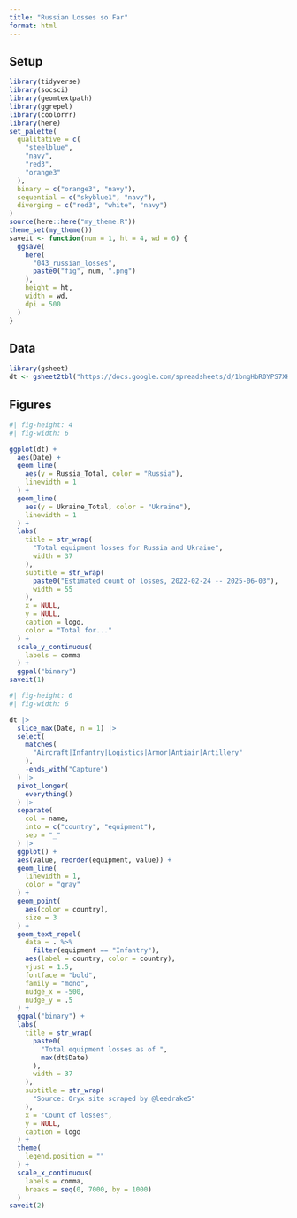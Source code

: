 ```yaml
---
title: "Russian Losses so Far"
format: html
---
```



## Setup

```r
library(tidyverse)
library(socsci)
library(geomtextpath)
library(ggrepel)
library(coolorrr)
library(here)
set_palette(
  qualitative = c(
    "steelblue",
    "navy",
    "red3",
    "orange3"
  ),
  binary = c("orange3", "navy"),
  sequential = c("skyblue1", "navy"),
  diverging = c("red3", "white", "navy")
)
source(here::here("my_theme.R"))
theme_set(my_theme())
saveit <- function(num = 1, ht = 4, wd = 6) {
  ggsave(
    here(
      "043_russian_losses",
      paste0("fig", num, ".png")
    ),
    height = ht,
    width = wd,
    dpi = 500
  )
}
```


## Data

```r
library(gsheet)
dt <- gsheet2tbl("https://docs.google.com/spreadsheets/d/1bngHbR0YPS7XH1oSA1VxoL4R34z60SJcR3NxguZM9GI/edit#gid=0", sheetid="Synthetic")
```


## Figures

```r
#| fig-height: 4
#| fig-width: 6

ggplot(dt) +
  aes(Date) +
  geom_line(
    aes(y = Russia_Total, color = "Russia"),
    linewidth = 1
  ) +
  geom_line(
    aes(y = Ukraine_Total, color = "Ukraine"),
    linewidth = 1
  ) +
  labs(
    title = str_wrap(
      "Total equipment losses for Russia and Ukraine",
      width = 37
    ),
    subtitle = str_wrap(
      paste0("Estimated count of losses, 2022-02-24 -- 2025-06-03"),
      width = 55
    ),
    x = NULL,
    y = NULL,
    caption = logo,
    color = "Total for..."
  ) +
  scale_y_continuous(
    labels = comma
  ) +
  ggpal("binary")
saveit(1)
```

```r
#| fig-height: 6
#| fig-width: 6

dt |>
  slice_max(Date, n = 1) |>
  select(
    matches(
      "Aircraft|Infantry|Logistics|Armor|Antiair|Artillery"
    ),
    -ends_with("Capture")
  ) |>
  pivot_longer(
    everything()
  ) |>
  separate(
    col = name,
    into = c("country", "equipment"),
    sep = "_"
  ) |>
  ggplot() +
  aes(value, reorder(equipment, value)) +
  geom_line(
    linewidth = 1,
    color = "gray"
  ) +
  geom_point(
    aes(color = country),
    size = 3
  ) +
  geom_text_repel(
    data = . %>%
      filter(equipment == "Infantry"),
    aes(label = country, color = country),
    vjust = 1.5,
    fontface = "bold",
    family = "mono",
    nudge_x = -500,
    nudge_y = .5
  ) +
  ggpal("binary") +
  labs(
    title = str_wrap(
      paste0(
        "Total equipment losses as of ",
        max(dt$Date)
      ),
      width = 37
    ),
    subtitle = str_wrap(
      "Source: Oryx site scraped by @leedrake5"
    ),
    x = "Count of losses",
    y = NULL,
    caption = logo
  ) +
  theme(
    legend.position = ""
  ) +
  scale_x_continuous(
    labels = comma,
    breaks = seq(0, 7000, by = 1000)
  )
saveit(2)
```

